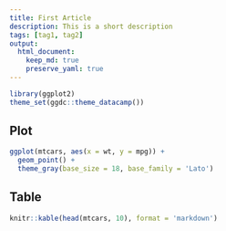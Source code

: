 ```yaml
---
title: First Article
description: This is a short description
tags: [tag1, tag2]
output:
  html_document:
    keep_md: true
    preserve_yaml: true
---
```


```r
library(ggplot2)
theme_set(ggdc::theme_datacamp())
```

## Plot

```r
ggplot(mtcars, aes(x = wt, y = mpg)) +
  geom_point() +
  theme_gray(base_size = 18, base_family = 'Lato')
```

## Table

```r
knitr::kable(head(mtcars, 10), format = 'markdown') 
```



